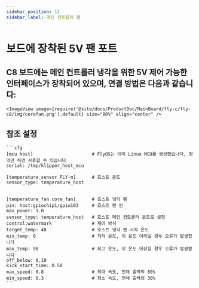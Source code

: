 ```yaml
---
sidebar_position: 11
sidebar_label: 메인 컨트롤러 팬
---
```





# 보드에 장착된 5V 팬 포트

## C8 보드에는 메인 컨트롤러 냉각을 위한 5V 제어 가능한 인터페이스가 장착되어 있으며, 연결 방법은 다음과 같습니다:

    <ImageView image={require('@site/docs/ProductDoc/MainBoard/fly-c/fly-c8/img/corefan.png').default} size="80%" align="center" />

## 참조 설정

    ```cfg
    [mcu host]                      # FlyOS는 이미 Linux MCU를 생성했습니다, 정의만 하면 사용할 수 있습니다           
    serial: /tmp/klipper_host_mcu 

    [temperature_sensor FLY-π]      # 호스트 온도
    sensor_type: temperature_host


    [temperature_fan core_fan]      # 호스트 냉각 팬
    pin: host:gpiochip1/gpio103     # 호스트 팬 핀
    max_power: 1.0
    sensor_type: temperature_host   # 호스트 메인 컨트롤러 온도로 설정
    control:watermark               # 제어 방식
    target_temp: 48                 # 호스트 냉각 팬 시작 온도
    min_temp: 0                     # 최저 온도, 이 온도 이하일 경우 오류가 발생합니다
    max_temp: 90                    # 최고 온도, 이 온도 이상일 경우 오류가 발생합니다
    off_below: 0.10
    kick_start_time: 0.50
    max_speed: 0.8                  # 최대 속도, 전체 출력의 80%
    min_speed: 0.3                  # 최소 속도, 전체 출력의 30%
    ```